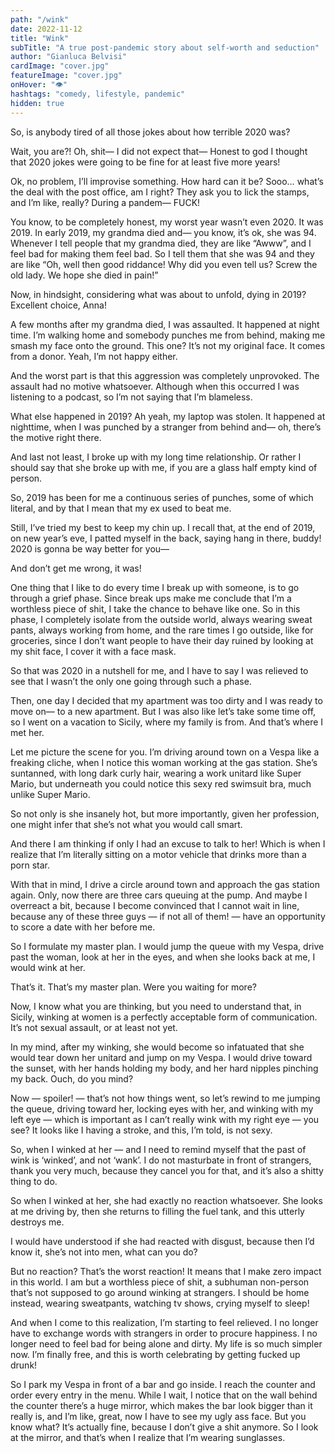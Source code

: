```yaml
---
path: "/wink"
date: 2022-11-12
title: "Wink"
subTitle: "A true post-pandemic story about self-worth and seduction"
author: "Gianluca Belvisi"
cardImage: "cover.jpg"
featureImage: "cover.jpg"
onHover: "👁"
hashtags: "comedy, lifestyle, pandemic"
hidden: true
---
```


So, is anybody tired of all those jokes about how terrible 2020 was?

Wait, you are?! Oh, shit— I did not expect that— Honest to god I thought that 2020 jokes were going to be fine for at least five more years!

Ok, no problem, I’ll improvise something. How hard can it be? Sooo… what’s the deal with the post office, am I right? They ask you to lick the stamps, and I’m like, really? During a pandem— FUCK!

You know, to be completely honest, my worst year wasn’t even 2020. It was 2019. In early 2019, my grandma died and— you know, it’s ok, she was 94.
Whenever I tell people that my grandma died, they are like “Awww”, and I feel bad for making them feel bad. So I tell them that she was 94 and they are like “Oh, well then good riddance! Why did you even tell us? Screw the old lady. We hope she died in pain!”

Now, in hindsight, considering what was about to unfold, dying in 2019? Excellent choice, Anna!

A few months after my grandma died, I was assaulted. It happened at night time. I’m walking home and somebody punches me from behind, making me smash my face onto the ground. This one? It’s not my original face. It comes from a donor. Yeah, I’m not happy either.

And the worst part is that this aggression was completely unprovoked. The assault had no motive whatsoever. Although when this occurred I was listening to a podcast, so I’m not saying that I’m blameless.

What else happened in 2019? Ah yeah, my laptop was stolen. It happened at nighttime, when I was punched by a stranger from behind and— oh, there’s the motive right there.

And last not least, I broke up with my long time relationship. Or rather I should say that she broke up with me, if you are a glass half empty kind of person.

So, 2019 has been for me a continuous series of punches, some of which literal, and by that I mean that my ex used to beat me.

Still, I’ve tried my best to keep my chin up. I recall that, at the end of 2019, on new year’s eve, I patted myself in the back, saying hang in there, buddy! 2020 is gonna be way better for you—

And don’t get me wrong, it was!

One thing that I like to do every time I break up with someone, is to go through a grief phase. Since break ups make me conclude that I’m a worthless piece of shit, I take the chance to behave like one. So in this phase, I completely isolate from the outside world, always wearing sweat pants, always working from home, and the rare times I go outside, like for groceries, since I don’t want people to have their day ruined by looking at my shit face, I cover it with a face mask.

So that was 2020 in a nutshell for me, and I have to say I was relieved to see that I wasn’t the only one going through such a phase.

Then, one day I decided that my apartment was too dirty and I was ready to move on— to a new apartment. But I was also like let’s take some time off, so I went on a vacation to Sicily, where my family is from. And that’s where I met her.

Let me picture the scene for you. I’m driving around town on a Vespa like a freaking cliche, when I notice this woman working at the gas station. She’s suntanned, with long dark curly hair, wearing a work unitard like Super Mario, but underneath you could notice this sexy red swimsuit bra, much unlike Super Mario.

So not only is she insanely hot, but more importantly, given her profession, one might infer that she’s not what you would call smart.

And there I am thinking if only I had an excuse to talk to her! Which is when I realize that I’m literally sitting on a motor vehicle that drinks more than a porn star.

With that in mind, I drive a circle around town and approach the gas station again. Only, now there are three cars queuing at the pump. And maybe I overreact a bit, because I become convinced that I cannot wait in line, because any of these three guys — if not all of them! — have an opportunity to score a date with her before me.

So I formulate my master plan. I would jump the queue with my Vespa, drive past the woman, look at her in the eyes, and when she looks back at me, I would wink at her.

<beat>

That’s it. That’s my master plan. Were you waiting for more?

Now, I know what you are thinking, but you need to understand that, in Sicily, winking at women is a perfectly acceptable form of communication. It’s not sexual assault, or at least not yet.

In my mind, after my winking, she would become so infatuated that she would tear down her unitard and jump on my Vespa. I would drive toward the sunset, with her hands holding my body, and her hard nipples pinching my back. Ouch, do you mind?

Now — spoiler! — that’s not how things went, so let’s rewind to me jumping the queue, driving toward her, locking eyes with her, and winking with my left eye — which is important as I can’t really wink with my right eye — you see? It looks like I having a stroke, and this, I’m told, is not sexy.

So, when I winked at her — and I need to remind myself that the past of wink is ‘winked’, and not ‘wank’. I do not masturbate in front of strangers, thank you very much, because they cancel you for that, and it’s also a shitty thing to do.

So when I winked at her, she had exactly no reaction whatsoever. She looks at me driving by, then she returns to filling the fuel tank, and this utterly destroys me.

I would have understood if she had reacted with disgust, because then I’d know it, she’s not into men, what can you do?

But no reaction? That’s the worst reaction! It means that I make zero impact in this world. I am but a worthless piece of shit, a subhuman non-person that’s not supposed to go around winking at strangers. I should be home instead, wearing sweatpants, watching tv shows, crying myself to sleep!

And when I come to this realization, I’m starting to feel relieved. I no longer have to exchange words with strangers in order to procure happiness. I no longer need to feel bad for being alone and dirty. My life is so much simpler now. I’m finally free, and this is worth celebrating by getting fucked up drunk!

So I park my Vespa in front of a bar and go inside. I reach the counter and order every entry in the menu. While I wait, I notice that on the wall behind the counter there’s a huge mirror, which makes the bar look bigger than it really is, and I’m like, great, now I have to see my ugly ass face. But you know what? It’s actually fine, because I don’t give a shit anymore. So I look at the mirror, and that’s when I realize that I’m wearing sunglasses.